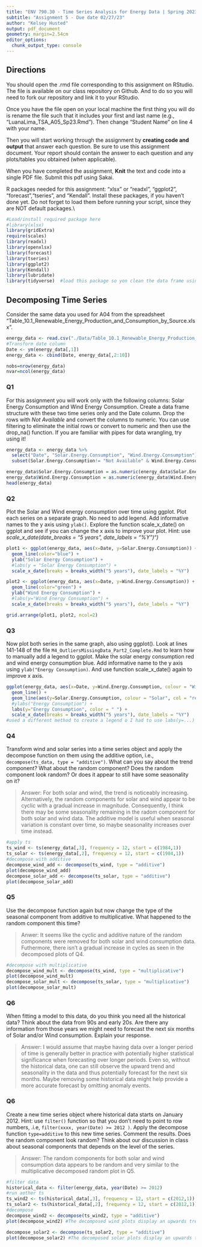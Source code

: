 ```yaml
---
title: "ENV 790.30 - Time Series Analysis for Energy Data | Spring 2023"
subtitle: "Assignment 5 - Due date 02/27/23"
author: "Kelsey Husted"
output: pdf_document
geometry: margin=2.54cm
editor_options: 
  chunk_output_type: console
---
```


## Directions
  
You should open the .rmd file corresponding to this assignment on RStudio. The file is available on our class repository on Github. And to do so you will need to fork our repository and link it to your RStudio.  

Once you have the file open on your local machine the first thing you will do is rename the file such that it includes your first and last name (e.g., "LuanaLima_TSA_A05_Sp23.Rmd"). Then change "Student Name" on line 4 with your name. 

Then you will start working through the assignment by  **creating code and output** that answer each question. Be sure to use this assignment document. Your report should contain the answer to each question and any plots/tables you obtained (when applicable).

When you have completed the assignment, **Knit** the text and code into a single PDF file. Submit this pdf using Sakai. 

R packages needed for this assignment: "xlsx" or "readxl", "ggplot2", "forecast","tseries", and "Kendall". Install these packages, if you haven't done yet. Do not forget to load them before running your script, since they are NOT default packages.\\

```r
#Load/install required package here
#library(xlsx)
library(gridExtra)
require(scales)
library(readxl)
library(openxlsx)
library(forecast)
library(tseries)
library(ggplot2)
library(Kendall)
library(lubridate)
library(tidyverse)  #load this package so yon clean the data frame using pipes

```

## Decomposing Time Series

Consider the same data you used for A04 from the spreadsheet "Table_10.1_Renewable_Energy_Production_and_Consumption_by_Source.xlsx".

```r
energy_data <- read.csv("./Data/Table_10.1_Renewable_Energy_Production_and_Consumption_by_Source-Edit.csv")
#Transform date column
Date <- ym(energy_data[,1])
energy_data <- cbind(Date, energy_data[,2:10])

nobs=nrow(energy_data)
nvar=ncol(energy_data)

```

### Q1

For this assignment you will work only with the following columns: Solar Energy Consumption and Wind Energy Consumption. Create a data frame structure with these two time series only and the Date column. Drop the rows with *Not Available* and convert the columns to numeric. You can use filtering to eliminate the initial rows or convert to numeric and then use the drop_na() function. If you are familiar with pipes for data wrangling, try using it!

```r
energy_data <- energy_data %>%
  select("Date", "Solar.Energy.Consumption", "Wind.Energy.Consumption") %>%
  subset(Solar.Energy.Consumption!= "Not Available" & Wind.Energy.Consumption!= "Not Available" )

energy_data$Solar.Energy.Consumption = as.numeric(energy_data$Solar.Energy.Consumption)
energy_data$Wind.Energy.Consumption = as.numeric(energy_data$Wind.Energy.Consumption)
head(energy_data)
```

### Q2

Plot the Solar and Wind energy consumption over time using ggplot. Plot each series on a separate graph. No need to add legend. Add informative names to the y axis using `ylab()`. Explore the function scale_x\_date() on ggplot and see if you can change the x axis to improve your plot. Hint: use *scale_x\_date(date_breaks = "5 years", date_labels = "%Y")")*

```r

plot1 <- ggplot(energy_data, aes(x=Date, y=Solar.Energy.Consumption)) +
  geom_line(color="blue") +
  ylab("Solar Energy Consumption") +
  #labs(y = "Solar Energy Consumption") +
  scale_x_date(breaks = breaks_width("5 years"), date_labels = "%Y")

plot2 <- ggplot(energy_data, aes(x=Date, y=Wind.Energy.Consumption)) +
  geom_line(color="green") +
  ylab("Wind Energy Consumption") +
  #labs(y="Wind Energy Consumption") +
  scale_x_date(breaks = breaks_width("5 years"), date_labels = "%Y")

grid.arrange(plot1, plot2, ncol=2)
```

### Q3

Now plot both series in the same graph, also using ggplot(). Look at lines 141-148 of the file `M4_OutliersMissingData_Part2_Complete.Rmd` to learn how to manually add a legend to ggplot. Make the solar energy consumption red and wind energy consumption blue. Add informative name to the y axis using `ylab("Energy Consumption)`. And use function scale_x\_date() again to improve x axis.

```r

ggplot(energy_data, aes(x=Date, y=Wind.Energy.Consumption, colour = "Wind", col = "blue")) +
  geom_line() +
  geom_line(aes(y=Solar.Energy.Consumption, colour = "Solar", col = "red")) +
  #ylabs("Energy Consumption") +
  labs(y="Energy Consumption", color = " ") +
  scale_x_date(breaks = breaks_width("5 years"), date_labels = "%Y")
#used a different method to create a legend o I had to use labs(y=...) instead of the ylab(..) function
```

### Q4

Transform wind and solar series into a time series object and apply the decompose function on them using the additive option, i.e., `decompose(ts_data, type = "additive")`. What can you say about the trend component? What about the random component? Does the random component look random? Or does it appear to still have some seasonality on it?

>Answer: For both solar and wind, the trend is noticeably increasing. Alternatively, the random components for solar and wind appear to be cyclic with a gradual increase in magnitude. Consequently, I think there may be some seasonality remaining in the radom component for both solar and wind data. The additive model is useful when seasonal variation is constant over time, so maybe seasonality increases over time instead.

```r
#apply ts
ts_wind <- ts(energy_data[,3], frequency = 12, start = c(1984,1))
ts_solar <- ts(energy_data[,2], frequency = 12, start = c(1984,1))
#decompose with additive
decompose_wind_add <- decompose(ts_wind, type = "additive")
plot(decompose_wind_add)
decompose_solar_add <- decompose(ts_solar, type = "additive")
plot(decompose_solar_add)
```

### Q5

Use the decompose function again but now change the type of the seasonal component from additive to multiplicative. What happened to the random component this time?

>Anwer: It seems like the cyclic and additive nature of the random components were removed for both solar and wind consumption data. Futhermore, there isn't a gradual increase in cycles as seen in the decomposed plots of Q4.

```r
#decompose with multiplicative
decompose_wind_mult <- decompose(ts_wind, type = "multiplicative")
plot(decompose_wind_mult)
decompose_solar_mult <- decompose(ts_solar, type = "multiplicative")
plot(decompose_solar_mult)
```

### Q6

When fitting a model to this data, do you think you need all the historical data? Think about the data from 90s and early 20s. Are there any information from those years we might need to forecast the next six months of Solar and/or Wind consumption. Explain your response.

> Answer: I would assume that maybe having data over a longer period of time is generally better in practice with potentially higher statistical significance when forecasting over longer periods. Even so, without the historical data, one can still observe the upward trend and seasonality in the data and thus potentially forecast for the next six months. Maybe removing some historical data might help provide a more accurate forecast by omitting anomaly events.

### Q6

Create a new time series object where historical data starts on January 2012. Hint: use `filter()` function so that you don't need to point to row numbers, .i.e, `filter(xxxx, year(Date) >= 2012 )`. Apply the decompose function `type=additive` to this new time series. Comment the results. Does the random component look random? Think about our discussion in class about seasonal components that depends on the level of the series. 

> Answer: The random components for both solar and wind consumption data appears to be random and very similar to the multiplicative decomposed random plot in Q5.

```r
#filter data
historical_data <- filter(energy_data, year(Date) >= 2012)
#run aother ts
ts_wind2 <- ts(historical_data[,3], frequency = 12, start = c(2012,1))
ts_solar2 <- ts(historical_data[,2], frequency = 12, start = c(2012,1))
#decompose
decompose_wind2 <- decompose(ts_wind2, type = "additive")
plot(decompose_wind2) #The decomposed wind plots display an upwards trend and seasonality.

decompose_solar2 <- decompose(ts_solar2, type = "additive")
plot(decompose_solar2) #The decomposed solar plots display an upwards trend and seasonality as well. 


```




